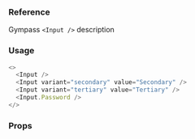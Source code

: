 ### Reference

Gympass `<Input />` description

### Usage

```javascript reactLive=true
<>
  <Input />
  <Input variant="secondary" value="Secondary" />
  <Input variant="tertiary" value="Tertiary" />
  <Input.Password />
</>
```

### Props

<PropsTable component="Input" platform="web" />
